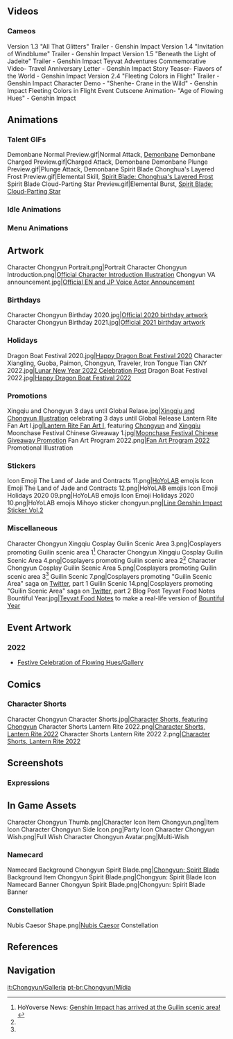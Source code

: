 {{CharacterTabs}}<!-- Only media posted by HoYoverse. This includes artwork (made in-house or commissioned) and promotional videos. The exception is GIFs of the character using their talents. Make sure to cite the source.-->
==Videos==
===Cameos===
<gallery hideaddbutton="true" captionalign="center">
Version 1.3 "All That Glitters" Trailer - Genshin Impact
Version 1.4 "Invitation of Windblume" Trailer - Genshin Impact
Version 1.5 "Beneath the Light of Jadeite" Trailer - Genshin Impact
Teyvat Adventures Commemorative Video- Travel Anniversary Letter - Genshin Impact
Story Teaser- Flavors of the World - Genshin Impact
Version 2.4 "Fleeting Colors in Flight" Trailer - Genshin Impact
Character Demo - "Shenhe- Crane in the Wild" - Genshin Impact
Fleeting Colors in Flight Event Cutscene Animation- "Age of Flowing Hues" - Genshin Impact
</gallery>

==Animations==
===Talent GIFs===
<gallery hideaddbutton="true" captionalign="center">
Demonbane Normal Preview.gif|Normal Attack, [[Demonbane]]
Demonbane Charged Preview.gif|Charged Attack, Demonbane
Demonbane Plunge Preview.gif|Plunge Attack, Demonbane
Spirit Blade Chonghua's Layered Frost Preview.gif|Elemental Skill, [[Spirit Blade: Chonghua's Layered Frost]]
Spirit Blade Cloud-Parting Star Preview.gif|Elemental Burst, [[Spirit Blade: Cloud-Parting Star]]
</gallery>

===Idle Animations===
{{Preview
|size=180px
|file1=Idle Chongyun 1
|file2=Idle Chongyun 2
}}
===Menu Animations===
{{Preview
|size=180px
|file1=Talent Menu Chongyun
|file2=Weapon Menu Chongyun
}}

==Artwork==
<gallery hideaddbutton="true" captionalign="center">
Character Chongyun Portrait.png|Portrait
Character Chongyun Introduction.png|[https://www.hoyolab.com/article/13049 Official Character Introduction Illustration]
Chongyun VA announcement.jpg|[https://twitter.com/GenshinImpact/status/1325407723685617664 Official EN and JP Voice Actor Announcement]
</gallery>

===Birthdays===
<gallery hideaddbutton="true" captionalign="center">
Character Chongyun Birthday 2020.jpg|[https://twitter.com/GenshinImpact/status/1302924576372846594 Official 2020 birthday artwork]
Character Chongyun Birthday 2021.jpg|[https://twitter.com/GenshinImpact/status/1435099256457547783 Official 2021 birthday artwork]
</gallery>

===Holidays===
<gallery hideaddbutton="true" captionalign="center">
Dragon Boat Festival 2020.jpg|[https://twitter.com/GenshinImpact/status/1276002177039753219 Happy Dragon Boat Festival 2020]
Character Xiangling, Guoba, Paimon, Chongyun, Traveler, Iron Tongue Tian CNY 2022.jpg|[https://twitter.com/GenshinImpact/status/1488134976289845250 Lunar New Year 2022 Celebration Post]<!--2022-01-31-->
Dragon Boat Festival 2022.jpg|[https://twitter.com/GenshinImpact/status/1532572785599426560 Happy Dragon Boat Festival 2022]<!--2022-06-03-->
</gallery>

===Promotions===
<gallery hideaddbutton="true" captionalign="center">
Xingqiu and Chongyun 3 days until Global Relase.jpg|[https://twitter.com/GenshinImpact/status/1309402325761421312 Xingqiu and Chongyun Illustration] celebrating 3 days until Global Release
Lantern Rite Fan Art I.jpg|[https://twitter.com/GenshinImpact/status/1360080169772449794 Lantern Rite Fan Art I], featuring [[Chongyun]] and [[Xingqiu]]
Moonchase Festival Chinese Giveaway 1.jpg|[https://bbs.mihoyo.com/ys/article/10146340 Moonchase Festival Chinese Giveaway Promotion]
Fan Art Program 2022.png|[https://www.hoyolab.com/article/1943442 Fan Art Program 2022] Promotional Illustration <!--2022-01-15-->
</gallery>

===Stickers===
<gallery hideaddbutton="true" captionalign="center">
Icon Emoji The Land of Jade and Contracts 11.png|[[HoYoLAB]] emojis
Icon Emoji The Land of Jade and Contracts 12.png|HoYoLAB emojis
Icon Emoji Holidays 2020 09.png|HoYoLAB emojis
Icon Emoji Holidays 2020 10.png|HoYoLAB emojis
Mihoyo sticker chongyun.png|[https://store.line.me/stickershop/product/14369332/en Line Genshin Impact Sticker Vol.2]
</gallery>

===Miscellaneous===
<gallery hideaddbutton="true" captionalign="center">
Character Chongyun Xingqiu Cosplay Guilin Scenic Area 3.png|Cosplayers promoting Guilin scenic area 1<ref name="cosplay MHY news">HoYoverse News: [https://genshin.hoyoverse.com/en/news/detail/6810 Genshin Impact has arrived at the Guilin scenic area!]</ref> <!--2020-11-18-->
Character Chongyun Xingqiu Cosplay Guilin Scenic Area 4.png|Cosplayers promoting Guilin scenic area 2<ref name="cosplay MHY news" />
Character Chongyun Cosplay Guilin Scenic Area 5.png|Cosplayers promoting Guilin scenic area 3<ref name="cosplay MHY news" />
Guilin Scenic 7.png|Cosplayers promoting "Guilin Scenic Area" saga on [https://twitter.com/GenshinImpact/status/1329016296642473984 Twitter], part 1
Guilin Scenic 14.png|Cosplayers promoting "Guilin Scenic Area" saga on [https://twitter.com/genshinimpact/status/1330103667949756418 Twitter], part 2
Blog Post Teyvat Food Notes Bountiful Year.jpg|[[Teyvat Food Notes]] to make a real-life version of [[Bountiful Year]]<!--2022-01-31-->
</gallery>

==Event Artwork==
===2022===
*[[Festive Celebration of Flowing Hues/Gallery]]<!--2022-01-29-->

==Comics==
===Character Shorts===
<gallery hideaddbutton="true" captionalign="center">
Character Chongyun Character Shorts.jpg|[https://twitter.com/GenshinImpact/status/1435099256298295297 Character Shorts, featuring Chongyun]
Character Shorts Lantern Rite 2022.png|[https://twitter.com/GenshinImpact/status/1487999076503363587 Character Shorts, Lantern Rite 2022]<!--2022-01-31-->
Character Shorts Lantern Rite 2022 2.png|[https://twitter.com/GenshinImpact/status/1489086240322461697 Character Shorts, Lantern Rite 2022]<!--2022-02-03-->
</gallery>

==Screenshots==
===Expressions===
{{Character Expression
|character   = Chongyun
|expression1 = Default
|expression2 = Disappointed
|expression3 = Expectant
}}

==In Game Assets==
<gallery hideaddbutton="true" captionalign="center">
Character Chongyun Thumb.png|Character Icon
Item Chongyun.png|Item Icon
Character Chongyun Side Icon.png|Party Icon
Character Chongyun Wish.png|Full Wish
Character Chongyun Avatar.png|Multi-Wish
</gallery>
===Namecard===
<gallery hideaddbutton="true" captionalign="center">
Namecard Background Chongyun Spirit Blade.png|[[Chongyun: Spirit Blade]] Background
Item Chongyun Spirit Blade.png|Chongyun: Spirit Blade Icon
Namecard Banner Chongyun Spirit Blade.png|Chongyun: Spirit Blade Banner
</gallery>
===Constellation===
<gallery hideaddbutton="true" captionalign="center">
Nubis Caesor Shape.png|[[Nubis Caesor]] Constellation
</gallery>
==References==
{{Reflist}}

==Navigation==
{{Character Navbox|link type=media}}
[[it:Chongyun/Galleria]]
[[pt-br:Chongyun/Mídia]]